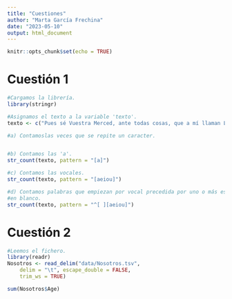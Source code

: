 ```yaml
---
title: "Cuestiones"
author: "Marta García Frechina"
date: "2023-05-10"
output: html_document
---
```


```r
knitr::opts_chunk$set(echo = TRUE)
```

# Cuestión 1
```r
#Cargamos la librería.
library(stringr)

#Asignamos el texto a la variable 'texto'.
texto <- c("Pues sé Vuestra Merced, ante todas cosas, que a mí llaman Lázaro de Tormes, hijo de Tomé González y de Antona Pérez, naturales de Tejares, aldea de Salamanca. Mi nacimiento fue dentro del río Tormes, por la que causa tomó el sobrenombre; y fue de este modo: mi padre, que Dios perdone, tenía cargo de proveer una molida de una aceña que está ribera de aquel río, en la que fue molinero más de quince años; y, estando mi madre una noche en la aceña, preñada de mí, tomóle el parto y parióme allí. De modo que con verdad me puedo decir nacido en el río. Pues siendo yo niño de ocho años, achacaron a mi padre ciertas sangrías mal hechas en los costales de los que allí a molir venían, por lo que fue prisionero, y confesó y no negó, y padeció persecución por justicia. Espero en Dios que está en la gloria, pues el Evangelio les llama bienaventurados. En ese tiempo se hizo cierta armada contra moros, entre los cuales fue mi padre (que en la sazón estaba desterrado por el desastre ya dicho), con cargo de acemilero de un caballero que allá fue. Y como su señor, como leal criado, termina su vida. Mi viuda madre, como sin marido y sin abrigo se viese, determinó arrimarse a los buenos por ser uno de ellos, y vínose a vivir en la ciudad y alquiló una casilla y metióse a guisar de comer a ciertos estudiantes, y lavaba la ropa a ciertos mozos de caballos del comendador de la Magdalena, por lo que fue frecuentando las caballerizas.” feneción su vida. Mi viuda madre, como sin marido y sin abrigo se viese, determinó arrimarse a los buenos por ser uno de ellos, y vínose a vivir en la ciudad y alquiló una casilla y metióse a guisar de comer a ciertos estudiantes, y lavaba la ropa a ciertos mozos de caballos del comendador de la Magdalena, por lo que fue frecuentando las caballerizas.” feneción su vida. Mi viuda madre, como sin marido y sin abrigo se viese, determinó arrimarse a los buenos por ser uno de ellos, y vínose a vivir en la ciudad y alquiló una casilla y metióse a guisar de comer a ciertos estudiantes, y lavaba la ropa a ciertos mozos de caballos del comendador de la Magdalena, por lo que fue frecuentando las caballerizas.")

#a) Contamoslas veces que se repite un caracter.


#b) Contamos las 'a'.
str_count(texto, pattern = "[a]")

#c) Contamos las vocales.
str_count(texto, pattern = "[aeiou]")

#d) Contamos palabras que empiezan por vocal precedida por uno o más espacios
#en blanco.
str_count(texto, pattern = "^[ ][aeiou]")
```
# Cuestión 2
```r
#Leemos el fichero.
library(readr)
Nosotros <- read_delim("data/Nosotros.tsv", 
    delim = "\t", escape_double = FALSE, 
    trim_ws = TRUE)

sum(Nosotros$Age)
```








